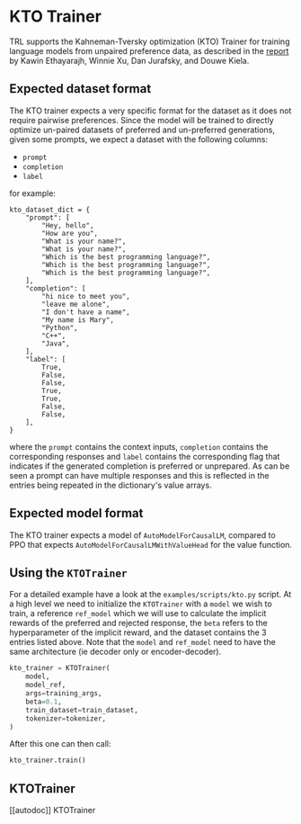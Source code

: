 # KTO Trainer

TRL supports the Kahneman-Tversky optimization (KTO) Trainer for training language models from unpaired preference data, as described in the [report](https://github.com/ContextualAI/HALOs/blob/main/assets/report.pdf) by Kawin Ethayarajh, Winnie Xu, Dan Jurafsky, and Douwe Kiela.

## Expected dataset format

The KTO trainer expects a very specific format for the dataset as it does not require pairwise preferences. Since the model will be trained to directly optimize un-paired datasets of preferred and un-preferred generations, given some prompts, we expect a dataset with the following columns:

- `prompt`
- `completion`
- `label`

for example:

```
kto_dataset_dict = {
    "prompt": [
        "Hey, hello",
        "How are you",
        "What is your name?",
        "What is your name?",
        "Which is the best programming language?",
        "Which is the best programming language?",
        "Which is the best programming language?",
    ],
    "completion": [
        "hi nice to meet you",
        "leave me alone",
        "I don't have a name",
        "My name is Mary",
        "Python",
        "C++",
        "Java",
    ],
    "label": [
        True,
        False,
        False,
        True,
        True,
        False,
        False,
    ],
}
```

where the `prompt` contains the context inputs, `completion` contains the corresponding responses and `label` contains the corresponding flag that indicates if the generated completion is preferred or unprepared. As can be seen a prompt can have multiple responses and this is reflected in the entries being repeated in the dictionary's value arrays.

## Expected model format
The KTO trainer expects a model of `AutoModelForCausalLM`, compared to PPO that expects `AutoModelForCausalLMWithValueHead` for the value function.

## Using the `KTOTrainer`

For a detailed example have a look at the `examples/scripts/kto.py` script. At a high level we need to initialize the `KTOTrainer` with a `model` we wish to train, a reference `ref_model` which we will use to calculate the implicit rewards of the preferred and rejected response, the `beta` refers to the hyperparameter of the implicit reward, and the dataset contains the 3 entries listed above. Note that the `model` and `ref_model` need to have the same architecture (ie decoder only or encoder-decoder).

```py
kto_trainer = KTOTrainer(
    model,
    model_ref,
    args=training_args,
    beta=0.1,
    train_dataset=train_dataset,
    tokenizer=tokenizer,
)
```
After this one can then call:

```py
kto_trainer.train()
```

## KTOTrainer

[[autodoc]] KTOTrainer
